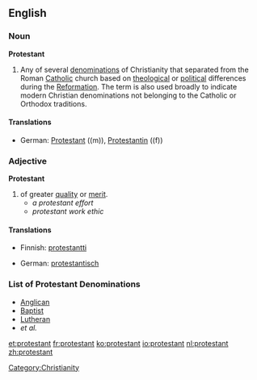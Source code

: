 ==English==
===Noun===
'''Protestant'''
#Any of several [[denomination]]s of Christianity that separated from the Roman [[Catholic]] church based on [[theological]] or [[political]] differences during the [[Reformation]]. The term is also used broadly to indicate modern Christian denominations not belonging to the Catholic or Orthodox traditions. 

====Translations====
{{top}}

* German: [[Protestant]] ((m)), [[Protestantin]] ((f))
{{mid}}

{{bottom}}

===Adjective===
'''Protestant'''
#of greater [[quality]] or [[merit]].
#*''a protestant effort''
#*''protestant work ethic''

====Translations====
{{top}}

* Finnish: [[protestantti]]
{{mid}}
* German: [[protestantisch]]

{{bottom}}

===List of Protestant Denominations===
*[[Anglican]]
*[[Baptist]]
*[[Lutheran]]
*''et al.''

[[Category:Christianity]]

[[et:protestant]]
[[fr:protestant]]
[[ko:protestant]]
[[io:protestant]]
[[nl:protestant]]
[[zh:protestant]]